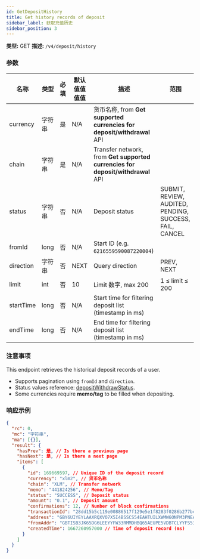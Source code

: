 ```yaml
---
id: GetDepositHistory
title: Get history records of deposit
sidebar_label: 获取充值历史
sidebar_position: 3
---
```


**类型:** GET **描述:** `/v4/deposit/history`

### 参数

| 名称 | 类型 | 必填 | 默认值值值值 | 描述 | 范围 |
| --- | --- | --- | --- | --- | --- |
| currency | 字符串 | 是 | N/A | 货币名称, from **Get supported currencies for deposit/withdrawal** API |  |
| chain | 字符串 | 是 | N/A | Transfer network, from **Get supported currencies for deposit/withdrawal** API |  |
| status | 字符串 | 否 | N/A | Deposit status | SUBMIT, REVIEW, AUDITED, PENDING, SUCCESS, FAIL, CANCEL |
| fromId | long | 否 | N/A | Start ID (e.g. `6216559590087220004`) |  |
| direction | 字符串 | 否 | NEXT | Query direction | PREV, NEXT |
| limit | int | 否 | 10 | Limit 数字, max 200 | 1 ≤ limit ≤ 200 |
| startTime | long | 否 | N/A | Start time for filtering deposit list (timestamp in ms) |  |
| endTime | long | 否 | N/A | End time for filtering deposit list (timestamp in ms) |  |

### 注意事项

This endpoint retrieves the historical deposit records of a user.

- Supports pagination using `fromId` and `direction`.
- Status values reference: [depositWithdrawStatus](#depositWithdrawStatus).
- Some currencies require **memo/tag** to be filled when depositing.

### 响应示例

```json title="响应"
{
  "rc": 0,
  "mc": "字符串",
  "ma": [{}],
  "result": {
    "hasPrev": 是, // Is there a previous page
    "hasNext": 是, // Is there a next page
    "items": [
      {
        "id": 169669597, // Unique ID of the deposit record
        "currency": "xlm2", // 货币名称
        "chain": "XLM", // Transfer network
        "memo": "441824256", // Memo/Tag
        "status": "SUCCESS", // Deposit status
        "amount": "0.1", // Deposit amount
        "confirmations": 12, // Number of block confirmations
        "transactionId": "28dd15b5c119e00886517f129e5e1f8283f0286b277bcd3cd1f95f7fd4a1f7fc", // Transaction hash
        "address": "GBY6UIYEYLAAXRQXVO7X5I4BSSCS54EAHTUILXWMW6ONPM3PNEA3LWEC", // Target address
        "fromAddr": "GBTISB3JK65DG6LEEYYFW33RMMDHBQ65AEUPE5VDBTCLYYFS533FTG6Q", // From address
        "createdTime": 1667260957000 // Time of deposit record (ms)
      }
    ]
  }
}
```

